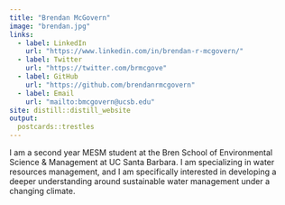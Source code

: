 ```yaml
---
title: "Brendan McGovern"
image: "brendan.jpg"
links:
  - label: LinkedIn
    url: "https://www.linkedin.com/in/brendan-r-mcgovern/"
  - label: Twitter
    url: "https://twitter.com/brmcgove"
  - label: GitHub
    url: "https://github.com/brendanrmcgovern"
  - label: Email
    url: "mailto:bmcgovern@ucsb.edu"
site: distill::distill_website
output:
  postcards::trestles
---
```

 
I am a second year MESM student at the Bren School of Environmental Science & Management at UC Santa Barbara. I am specializing in water resources management, and I am specifically interested in developing a deeper understanding around sustainable water management under a changing climate.


